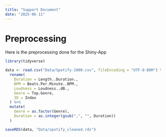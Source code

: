 ```yaml
---
title: "Support Document"
date: "2025-06-11"
---
```

# Preprocessing

Here is the preprocessing done for the Shiny-App
```r

library(tidyverse)

data <- read.csv("Data/Spotify-2000.csv", fileEncoding = "UTF-8-BOM") %>%
  rename(
    Duration = Length..Duration.,
    BPM = Beats.Per.Minute..BPM.,
    Loudness = Loudness..dB.,
    Genre = Top.Genre,
    ID = Index
  ) %>%
  mutate(
    Genre = as.factor(Genre),
    Duration = as.integer(gsub(",", "", Duration))
  )

```

```r

saveRDS(data, "Data/spotify_cleaned.rds")

```

